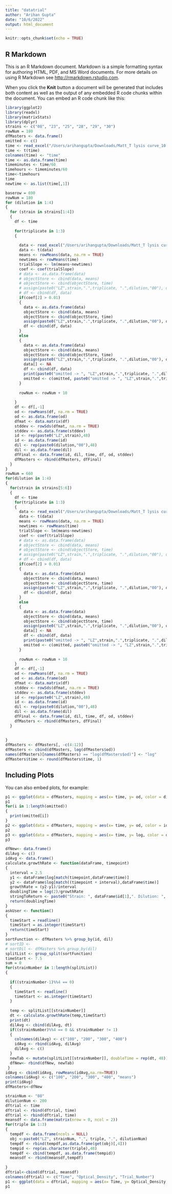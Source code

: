 ```yaml
---
title: "datatrial"
author: "Arihan Gupta"
date: "10/6/2022"
output: html_document
---
```


```r
knitr::opts_chunk$set(echo = TRUE)
```

## R Markdown

This is an R Markdown document. Markdown is a simple formatting syntax for authoring HTML, PDF, and MS Word documents. For more details on using R Markdown see <http://rmarkdown.rstudio.com>.

When you click the **Knit** button a document will be generated that includes both content as well as the output of any embedded R code chunks within the document. You can embed an R code chunk like this:

```r
library(ggplot2)
library(readxl)
library(matrixStats)
library(dplyr)
strains <- c("08", "23", "25", "28", "29", "30")
rowNum = 180
dfMasters <- data.frame()
omitted <- c()
time <- read_excel("/Users/arihangupta/Downloads/Matt_T lysis curve_10.13.2022.xlsx", range = paste0("B", 56,":AW",56), col_names = FALSE)
time <- t(time)
colnames(time) <- "time"
time <- as.data.frame(time)
timeminutes <- time/60
timehours <- timeminutes/60
time<-timehours
time
newtime <- as.list(time[,1])
```

```r
baserow = 690
rowNum = 180
for (dilution in 1:4)
{
  for (strain in strains[1:4])
  {
    df <- time
    
    for(triplicate in 1:3)
    {
      
      data <- read_excel("/Users/arihangupta/Downloads/Matt_T lysis curve_10.13.2022.xlsx", range = paste0("B", rowNum,":AW",rowNum+2), col_names = FALSE)
      data <- t(data)
      means <- rowMeans(data, na.rm = TRUE)
      newtimes <- rowMeans(time)
      trialSlope <- lm(means~newtimes)
      coef <- coef(trialSlope)
      # data <- as.data.frame(data)
      # objectStore <- cbind(data, means)
      # objectStore <- cbind(objectStore, time)
      # assign(paste0("LZ",strain,".",triplicate, ".",dilution,"00"), objectStore)
      # df <- cbind(df, data)
      if(coef[2] > 0.01)
      {
        data <- as.data.frame(data)
        objectStore <- cbind(data, means)
        objectStore <- cbind(objectStore, time)
        assign(paste0("LZ",strain,".",triplicate, ".",dilution,"00"), objectStore)
        df <- cbind(df, data)
      }
      else
      {
        data <- as.data.frame(data)
        objectStore <- cbind(data, means)
        objectStore <- cbind(objectStore, time)
        assign(paste0("LZ",strain,".",triplicate, ".",dilution,"00"), objectStore)
        data[] <- NA
        df <- cbind(df, data)
        print(paste0("omitted -> ", "LZ",strain,".",triplicate, ".",dilution,"00"))
        omitted <- c(omitted, paste0("omitted -> ", "LZ",strain,".",triplicate, ".",dilution,"00"))
      }
      
      rowNum <- rowNum + 10
      
    }
    df <- df[,-1]
    od <- rowMeans(df, na.rm = TRUE)
    od <- as.data.frame(od)
    dfmat <- data.matrix(df)
    stddev <- rowSds(dfmat, na.rm = TRUE)
    stddev <- as.data.frame(stddev)
    id <- rep(paste0("LZ",strain),48)
    id <- as.data.frame(id)
    dil <- rep(paste0(dilution,"00"),48)
    dil <- as.data.frame(dil)
    dfFinal <- data.frame(id, dil, time, df, od, stddev)
    dfMasters <- rbind(dfMasters, dfFinal)
  }
}
rowNum = 660
for(dilution in 1:4)
{
  for(strain in strains[5:6])
  {
    df <- time
    for(triplicate in 1:3)
    {
      data <- read_excel("/Users/arihangupta/Downloads/Matt_T lysis curve_10.13.2022.xlsx", range = paste0("B", rowNum,":AW",rowNum+2), col_names = FALSE)
      data <- t(data)
      means <- rowMeans(data, na.rm = TRUE)
      newtimes <- rowMeans(time)
      trialSlope <- lm(means~newtimes)
      coef <- coef(trialSlope)
      # data <- as.data.frame(data)
      # objectStore <- cbind(data, means)
      # objectStore <- cbind(objectStore, time)
      # assign(paste0("LZ",strain,".",triplicate, ".",dilution,"00"), objectStore)
      # df <- cbind(df, data)
      if(coef[2] > 0.01)
      {
        data <- as.data.frame(data)
        objectStore <- cbind(data, means)
        objectStore <- cbind(objectStore, time)
        assign(paste0("LZ",strain,".",triplicate, ".",dilution,"00"), objectStore)
        df <- cbind(df, data)
      }
      else
      {
        data <- as.data.frame(data)
        objectStore <- cbind(data, means)
        objectStore <- cbind(objectStore, time)
        assign(paste0("LZ",strain,".",triplicate, ".",dilution,"00"), objectStore)
        data[] <- NA
        df <- cbind(df, data)
        print(paste0("omitted -> ", "LZ",strain,".",triplicate, ".",dilution,"00"))
        omitted <- c(omitted, paste0("omitted -> ", "LZ",strain,".",triplicate, ".",dilution,"00"))
      }
      
      rowNum <- rowNum + 10
    }
    df <- df[,-1]
    od <- rowMeans(df, na.rm = TRUE)
    od <- as.data.frame(od)
    dfmat <- data.matrix(df)
    stddev <- rowSds(dfmat, na.rm = TRUE)
    stddev <- as.data.frame(stddev)
    id <- rep(paste0("LZ",strain),48)
    id <- as.data.frame(id)
    dil <- rep(paste0(dilution,"00"),48)
    dil <- as.data.frame(dil)
    dfFinal <- data.frame(id, dil, time, df, od, stddev)
    dfMasters <- rbind(dfMasters, dfFinal)
  }
  
    
}
dfMasters <- dfMasters[, -c(4:12)]
dfMasters <- cbind(dfMasters, log(dfMasters$od))
names(dfMasters)[names(dfMasters) == "log(dfMasters$od)"] <- "log"
dfMasters$time <- round(dfMasters$time, 1)
```
## Including Plots

You can also embed plots, for example:

```r
p1 <- ggplot(data = dfMasters, mapping = aes(x= time, y= od, color = dil)) + xlab("Time") + ylab("Optical Density") + labs(colour = "Dilution") + geom_line() + geom_errorbar(aes(ymin = od-stddev, ymax = od+stddev,width = 0.2)) + facet_wrap(~id)
p1
for(i in 1:length(omitted))
{
  print(omitted[i])
}
p2 <- ggplot(data = dfMasters, mapping = aes(x= time, y= od, color = id)) + geom_line() + xlab("Time") + ylab("Optical Density") + labs(colour = "Strain") + geom_errorbar(aes(ymin = od-stddev, ymax = od+stddev,width = 0.2)) + facet_wrap(~dil)
p2
p3 <- ggplot(data = dfMasters, mapping = aes(x= time, y= log, color = dil)) + geom_line() + xlab("Time") + ylab("Log of Optical Density") + labs(colour = "Strain") + facet_wrap(~id)
p3
```
```r
dfNew<- data.frame()
dilAvg <- c()
idAvg <- data.frame()
calculate.growthRate <- function(dataFrame, timepoint)
{
  interval = 2.5
  y1 <- dataFrame$log[match(timepoint,dataFrame$time)]
  y2 <- dataFrame$log[match((timepoint + interval),dataFrame$time)]
  growthRate = (y2-y1)/interval
  doublingTime = log(2)/growthRate
  stringToReturn <- paste0("Strain: ", dataFrame$id[1],". Dilution: ", dataFrame$dil[1],". Doubling Time: ", doublingTime )
  return(doublingTime)
}
askUser <- function()
{
  timeStart = readline()
  timeStart = as.integer(timeStart)
  return(timeStart)
}
sortFunction <- dfMasters %>% group_by(id, dil)
# sortID <- 
# sortDil <- dfMasters %>% group_by(dil)
splitList <- group_split(sortFunction)
timeStart <- 7.5
sum = 0
for(strainNumber in 1:length(splitList))
{
  
  if((strainNumber-1)%%4 == 0)
  {
    timeStart <- readline()
    timeStart <- as.integer(timeStart)
  }
  
  temp <- splitList[[strainNumber]]
  dt <- calculate.growthRate(temp,timeStart)
  print(dt)
  dilAvg <- cbind(dilAvg, dt)
  if((strainNumber)%%4 == 0 && strainNumber != 1)
  {
    colnames(dilAvg) <- c("100", "200", "300", "400")
    idAvg <- rbind(idAvg, dilAvg)
    dilAvg <- c()
  }
  newTab <- mutate(splitList[[strainNumber]], doubleTime = rep(dt, 48))
  dfNew<- rbind(dfNew, newTab)
 }
idAvg <- cbind(idAvg, rowMeans(idAvg,na.rm=TRUE))
colnames(idAvg) <- c("100", "200", "300", "400", "means")
print(idAvg)
dfMasters<-dfNew
```

```r
strainNum <- "08"
dilutionNum <- 200
dftrial <- time
dftrial <- rbind(dftrial, time)
dftrial <- rbind(dftrial, time)
meansdf <- data.frame(matrix(nrow = 0, ncol = 2))
for(triple in 1:3)
{
  tempdf <- data.frame(ncols = NULL)
  obj <-paste0("LZ", strainNum, ".", triple, ".", dilutionNum)
  tempdf <- rbind(tempdf,as.data.frame(get(obj)[,4]))
  tempid <- rep(as.character(triple),48)
  tempdf <- cbind(tempdf, as.data.frame(tempid))
  meansdf <- rbind(meansdf,tempdf)
  
}
dftrial<-cbind(dftrial, meansdf)
colnames(dftrial) <- c("Time", "Optical_Density", "Trial_Number")
p1 <- ggplot(data = dftrial, mapping = aes(x= Time, y= Optical_Density, color = Trial_Number)) + geom_line()
p1
```